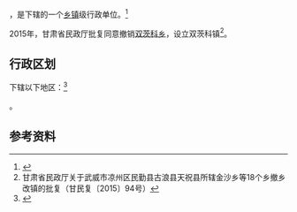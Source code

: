 {{中国乡级行政区|62/06/21/208/000}}

'''{{PAGENAMEBASE}}'''，是{{PRC admin/fullname|62/06/21/208/000|3}}下辖的一个[[乡镇|乡镇]]级行政单位。<ref>{{PRC admin/ref sgc|{{PRC admin/parent|62/06/21/208/000}}}}</ref>

2015年，甘肃省民政厅批复同意撤销[[双茨科乡|双茨科乡]]，设立双茨科镇<ref>甘肃省民政厅关于武威市凉州区民勤县古浪县天祝县所辖金沙乡等18个乡撤乡改镇的批复（甘民复〔2015〕94号）</ref>。

== 行政区划 ==

{{PAGENAMEBASE}}下辖以下地区：<ref>{{PRC admin/ref sgc|62/06/21/208/000}}</ref>

{{PRC admin/children|62/06/21/208/000}}。

== 参考资料 ==

{{reflist}}

{{行政区划小作品}}
{{PRC admin/navcat|62/06/21/208/000}}